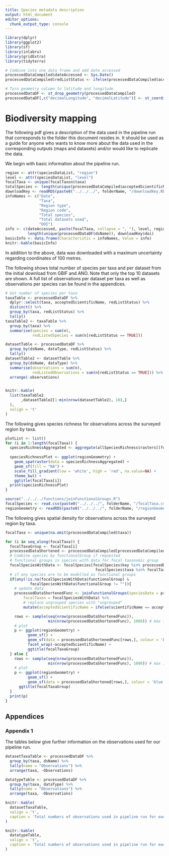 ```yaml
---
title: Species metadata description
output: html_document
editor_options: 
  chunk_output_type: console
---
```


``` r
library(dplyr)
library(ggplot2)
library(sf)
library(inlabru)
library(gridExtra)
library(tidyterra)

# Combine into one data frame and add date accessed
processedDataCompiled$dateAccessed <- Sys.Date()
processedDataCompiled$redListStatus <- ifelse(processedDataCompiled$acceptedScientificName %in% redListSpecies$validSpecies, TRUE, FALSE)

# Turn geometry column to latitude and longitude
processedDataDF <- st_drop_geometry(processedDataCompiled)
processedDataDF[,c("decimalLongitude", "decimalLatitude")] <- st_coordinates(processedDataCompiled)

```

# Biodiversity mapping

The following pdf gives a description of the data used in the pipeline run that corresponds to the folder this document resides in.
It should be used as a guide for anyone who wants to know more about the data used in the corresponding outputs (maps and datasets)
and/or would like to replicate the data.

We begin with basic information about the pipeline run.


``` r

region <- attr(speciesDataList, "region")
level <- attr(speciesDataList, "level")
focalTaxa <- unique(focalTaxon$taxa)
totalSpecies <- length(unique(processedDataCompiled$acceptedScientificName))
downloadKey <- readRDS(paste0("../../../", folderName, "/downloadKey.RDS"))
infoNames <- c("Date",
               "Taxa",
               "Region type",
               "Region code",
               "Total species",
               "Total datasets used", 
               "DOI")
info <- c(dateAccessed, paste(focalTaxa, collapse = ", "), level, region, totalSpecies,
          length(unique(processedDataDF$dsName)), downloadKey$doi)
basicInfo <- data.frame(Characteristic = infoNames, Value = info)
knitr::kable(basicInfo)
```

In addition to the above, data was downloaded with a maximum uncertainty regarding coordinates of 100 metres.

The following shows total number of species per taxa and per dataset from the initial download from GBIF and ANO.
Note that only the top 10 datasets are shown. A full list of observations per dataset per taxa as well as observations per species can be found in the appendices.

``` r
# Get number of species per taxa
taxaTable <- processedDataDF %>%
  dplyr::select(taxa, acceptedScientificName, redListStatus) %>%
  distinct() %>%
  group_by(taxa, redListStatus) %>%
  tally()
taxaTable2 <- taxaTable %>%
  group_by(taxa) %>%
  summarise(species = sum(n),
            redListedSpecies = sum(n[redListStatus == TRUE]))

datasetTable <- processedDataDF %>%
  group_by(dsName, dataType, redListStatus) %>%
  tally()
datasetTable2 <- datasetTable %>%
  group_by(dsName, dataType) %>%
  summarise(observations = sum(n),
            redListedObservations = sum(n[redListStatus == TRUE])) %>%
  arrange(-observations)


knitr::kable(
  list(taxaTable2
       ,datasetTable2[1:min(nrow(datasetTable2), 10),]
  ), 
  valign = 't'
)

```

The following gives species richness for observations across the surveyed region by taxa.

``` r
plotList <- list()
for (i in 1:length(focalTaxa)) {
  speciesRichnessAggregated <- aggregate(allSpeciesRichness$rasters[[focalTaxa[i]]], fact = 4)
  
  speciesRichnessPlot <- ggplot(regionGeometry) +
    geom_spatraster(data = speciesRichnessAggregated) +
    geom_sf(fill = "NA") +
    scale_fill_gradient(low = 'white', high = 'red', na.value=NA) +
    theme_bw() +
    ggtitle(focalTaxa[i])
  print(speciesRichnessPlot)
}


```


\newpage

```r
source("../../../functions/joinFunctionalGroups.R")
focalSpecies <- read.csv(paste0("../../../", folderName, "/focalTaxa.csv"))
regionGeometry <- readRDS(paste0("../../../", folderName, "/regionGeometry.RDS"))
```

The following gives spatial density for observations across the surveyed region by taxa.
```r
focalTaxa <- unique(na.omit(processedDataCompiled$taxa)) 

for (i in seq_along(focalTaxa)) {
  focalTaxaGroup <- focalTaxa[i]
  processedDataShortened <- processedDataCompiled[processedDataCompiled$taxa == focalTaxaGroup,]
  # Combine species by functionalGroup if requested
  # functional groups in species with data for focal taxonomic group
  focalSpeciesWithData <- focalSpecies[focalSpecies$key %in% processedDataShortened$taxonKeyProject &  # species with data
                                        focalSpecies$taxa %in% focalTaxaGroup,]  # and of focal taxa (in case same species in different taxa)
  # if any species are to be modelled as functional groups
  if(any(!is.na(focalSpeciesWithData$functionalGroup) & 
           focalSpeciesWithData$functionalGroup != "")){
    # update data
    processedDataShortenedFunc <- joinFunctionalGroups(speciesData = processedDataShortened,
        focalTaxon = focalSpeciesWithData) %>%
        # replace ungrouped species with "ungrouped"
        mutate(acceptedScientificName = ifelse(scientificName == acceptedScientificName, "Ungrouped", acceptedScientificName))

    rows <- sample(seq(nrow(processedDataShortenedFunc)), 
                   min(nrow(processedDataShortenedFunc), 1000)) # max 1,000 data points
    # plot
    p <- ggplot(regionGeometry) +
          geom_sf() +
          geom_sf(data = processedDataShortenedFunc[rows,], colour = 'blue', size = 0.1) +
          facet_wrap(~acceptedScientificName) +
          ggtitle(focalTaxaGroup)
  } else {
    rows <- sample(seq(nrow(processedDataShortenedFunc)), 
                   min(nrow(processedDataShortenedFunc), 1000)) # max 1,000 data points
    # plot
    p <- ggplot(regionGeometry) +
          geom_sf() +
          geom_sf(data = processedDataShortened[rows,], colour = 'blue', size = 0.1) +
      ggtitle(focalTaxaGroup)
  }
  print(p)
}
```


\newpage

## Appendices

### Appendix 1

The tables below give further information on the observations used for our pipeline run.


``` r
datasetTaxaTable <- processedDataDF %>%
  group_by(taxa, dsName) %>%
  tally(name = "Observations") %>%
  arrange(taxa, -Observations)

datatypeTable <- processedDataDF %>%
  group_by(taxa, dataType) %>%
  tally(name = "Observations") %>%
  arrange(taxa, -Observations)

knitr::kable(
  datasetTaxaTable, 
  valign = 't',
  caption = 'Total numbers of observations used in pipeline run for each dataset by taxa.'
)

knitr::kable(
  datatypeTable, 
  valign = 't',
  caption = 'Total numbers of observations used in pipeline run for each data type by taxa.'
)

```
